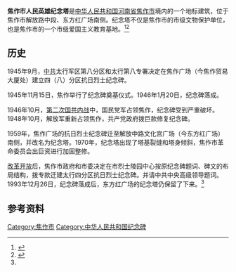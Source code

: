 '''焦作市人民英雄纪念塔'''是[[中华人民共和国|中华人民共和国]][[河南省|河南省]][[焦作市|焦作市]]境内的一个地标建筑，位于焦作市解放路中段、东方红广场南侧。纪念塔不仅是焦作市的市级文物保护单位，也是焦作市的一个市级爱国主义教育基地。<ref name=":0">{{Cite web|title=焦作市人民英雄纪念塔的“前世今生”|url=http://epaper.jzrb.com/html/2020-09/02/content_606606.htm|accessdate=2021-01-16|author=|date=2020-09-02|format=|publisher=焦作日报|language=|archive-date=2021-01-22|archive-url=https://web.archive.org/web/20210122235200/http://epaper.jzrb.com/html/2020-09/02/content_606606.htm|dead-url=no}}</ref><ref>{{Cite web|title=焦作市人民英雄纪念塔|url=http://www.zgjzds.com/portal.php?mod=view&aid=225|accessdate=2021-01-16|author=|date=2012-10-11|format=|publisher=中共焦作市委党委研究室网站|language=}}</ref>

== 历史 ==
1945年9月，[[中共|中共]]太行军区第八分区和太行第八专署决定在焦作广场（今焦作贸易大厦处）建立四（八）分区抗日烈士纪念碑。

1945年11月15日，焦作举行了纪念碑奠基仪式。1946年1月20日，纪念碑落成。

1946年10月，[[第二次国共内战|第二次国共内战]]中，国民党军占领焦作，纪念碑受到严重破坏。1948年10月，解放军重新占领焦作，共产党政府拨巨款修复纪念碑。

1959年，焦作广场的抗日烈士纪念碑迁至解放中路文化宫广场（今东方红广场）南侧，并改名为纪念塔。1970年，纪念塔出现了塔基裂缝和塔身倾斜，焦作市革命委员会出巨资进行加固整修。

[[改革开放|改革开放]]后，焦作市政府和市委决定在市烈士陵园中心按原纪念碑题词、碑文的布局结构，拨专款迁建太行四分区抗日烈士纪念碑。并请中共中央高级领导题词。1993年12月26日，纪念碑落成后，东方红广场的纪念塔仍保留了下来。<ref name=":0" />

== 参考资料 ==
{{reflist}}

[[Category:焦作市|Category:焦作市]]
[[Category:中华人民共和国纪念碑|Category:中华人民共和国纪念碑]]